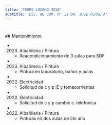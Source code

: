 ```yaml
---
title: 'PEDRO LOZANO 4250'
subtitle: 'ESC. DE COM. N° 11 DR. JOSE PERALTA'
---
```


#


 ## Mantenimiento

*  (2023) Albañileria / Pintura 
    + Reacondicionamiento de 3 aulas para SDF

*  (2023) Albañileria / Pintura 
    + Pintura en laboratorio, baños y aulas

*  (2022) Electricidad 
    + Solicitud de c y p IE y tomacorrientes

*  (2022) Electricidad 
    + Solicitud de c y p cambio c. telefonica

*  (2022) Albañileria / Pintura 
    + Pinturas en dos aulas de 5to año



